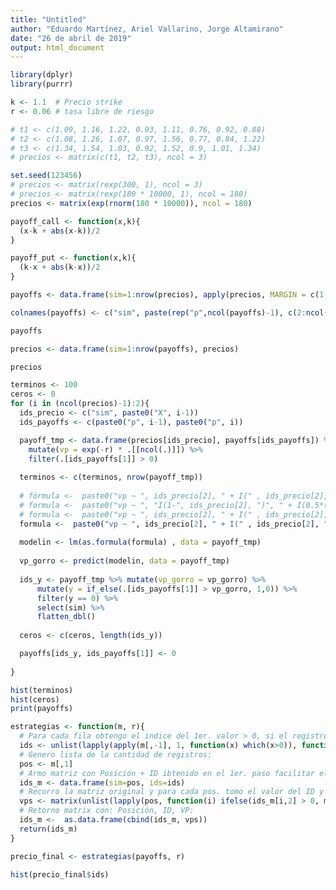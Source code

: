 ```yaml
---
title: "Untitled"
author: "Eduardo Martínez, Ariel Vallarino, Jorge Altamirano"
date: "26 de abril de 2019"
output: html_document
---
```


```r
library(dplyr)
library(purrr)
```

```r
k <- 1.1  # Precio strike
r <- 0.06 # tasa libre de riesgo

# t1 <- c(1.09, 1.16, 1.22, 0.93, 1.11, 0.76, 0.92, 0.88)
# t2 <- c(1.08, 1.26, 1.07, 0.97, 1.56, 0.77, 0.84, 1.22)
# t3 <- c(1.34, 1.54, 1.03, 0.92, 1.52, 0.9, 1.01, 1.34)
# precios <- matrix(c(t1, t2, t3), ncol = 3)

set.seed(123456)
# precios <- matrix(rexp(300, 1), ncol = 3)
# precios <- matrix(rexp(180 * 10000, 1), ncol = 180)
precios <- matrix(exp(rnorm(180 * 10000)), ncol = 180)
```


```r
payoff_call <- function(x,k){
  (x-k + abs(x-k))/2
}

payoff_put <- function(x,k){
  (k-x + abs(k-x))/2
}
```


```r
payoffs <- data.frame(sim=1:nrow(precios), apply(precios, MARGIN = c(1,2), k=k, FUN = payoff_put)) 

colnames(payoffs) <- c("sim", paste(rep("p",ncol(payoffs)-1), c(2:ncol(payoffs)-1), sep=""))

payoffs
```


```r
precios <- data.frame(sim=1:nrow(payoffs), precios) 

precios
```


```r
terminos <- 100
ceros <- 0
for (i in (ncol(precios)-1):2){
  ids_precio <- c("sim", paste0("X", i-1))
  ids_payoffs <- c(paste0("p", i-1), paste0("p", i))

  payoff_tmp <- data.frame(precios[ids_precio], payoffs[ids_payoffs]) %>% 
    mutate(vp = exp(-r) * .[[ncol(.)]]) %>% 
    filter(.[ids_payoffs[1]] > 0)
  
  terminos <- c(terminos, nrow(payoff_tmp))
    
  # formula <-  paste0("vp ~ ", ids_precio[2], " + I(" , ids_precio[2], "^2)")
  # formula <-  paste0("vp ~ ", "I(1-", ids_precio[2], ")", " + I(0.5*(" , ids_precio[2],"^2 -4*", ids_precio[2], "+2))")
  # formula <-  paste0("vp ~ ", ids_precio[2], " + I(" , ids_precio[2], "^2)+I(",ids_precio[2],"^3)+I(",ids_precio[2],"^4)+I(",ids_precio[2],"^5)+I(",ids_precio[2],"^6)")
  formula <-  paste0("vp ~ ", ids_precio[2], " + I(" , ids_precio[2], "^2) + I(",ids_precio[2],"^3)")
  
  modelin <- lm(as.formula(formula) , data = payoff_tmp)
  
  vp_gorro <- predict(modelin, data = payoff_tmp)
  
  ids_y <- payoff_tmp %>% mutate(vp_gorro = vp_gorro) %>% 
      mutate(y = if_else(.[ids_payoffs[1]] > vp_gorro, 1,0)) %>% 
      filter(y == 0) %>% 
      select(sim) %>% 
      flatten_dbl()
  
  ceros <- c(ceros, length(ids_y))

  payoffs[ids_y, ids_payoffs[1]] <- 0
  
} 

hist(terminos)
hist(ceros)
print(payoffs)
```



```r
estrategias <- function(m, r){
  # Para cada fila obtengo el indice del 1er. valor > 0, si el registro contiene todos 0's retorna 0:
  ids <- unlist(lapply(apply(m[,-1], 1, function(x) which(x>0)), function(l) ifelse(length(l)>0, l[[1]],0) ))
  # Genero lista de la cantidad de registros:
  pos <- m[,1]
  # Armo matriz con Posición + ID ibtenido en el 1er. paso facilitar el recorrido de los datos:
  ids_m <- data.frame(sim=pos, ids=ids)
  # Recorro la matriz original y para cada pos. tomo el valor del ID y calculo el precio:
  vps <- matrix(unlist(lapply(pos, function(i) ifelse(ids_m[i,2] > 0, m[ids_m[i,1], ids_m[i,2]+1] * exp(-1*ids_m[i,2]*r), 0))))
  # Retorno matrix con: Posición, ID, VP: 
  ids_m <-  as.data.frame(cbind(ids_m, vps))
  return(ids_m)
}
```

```r
precio_final <- estrategias(payoffs, r)

hist(precio_final$ids)

```

